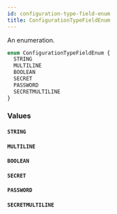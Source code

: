 ```yaml
---
id: configuration-type-field-enum
title: ConfigurationTypeFieldEnum
---
```


An enumeration.

```graphql
enum ConfigurationTypeFieldEnum {
  STRING
  MULTILINE
  BOOLEAN
  SECRET
  PASSWORD
  SECRETMULTILINE
}
```

### Values

#### `STRING`

#### `MULTILINE`

#### `BOOLEAN`

#### `SECRET`

#### `PASSWORD`

#### `SECRETMULTILINE`
